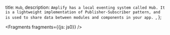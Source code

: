   title: `Hub`,
  description: `Amplify has a local eventing system called Hub. It is a lightweight implementation of Publisher-Subscriber pattern, and is used to share data between modules and components in your app. `,
};


<Fragments fragments={{js: js0}} />